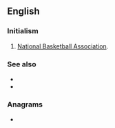 ==English==
{{wikipedia|National Basketball Association}}

===Initialism===
{{rfc-header|Initialism}}
{{head|en|initialism}}

# {{lb|en|sports}} [[National Basketball Association]].

===See also===
* {{l|en|FIBA}}
* {{l|en|WNBA}}

===Anagrams===
* {{anagrams|en|ABN|BAN|BNA|Ban|NAB|ban|nab}}